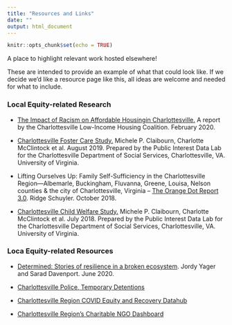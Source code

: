 ```yaml
---
title: "Resources and Links"
date: ""
output: html_document
---
```


```r
knitr::opts_chunk$set(echo = TRUE)
```

A place to highlight relevant work hosted elsewhere!

These are intended to provide an example of what that could look like. If we decide we'd like a resource page like this, all ideas are welcome and needed for what to include.

### Local Equity-related Research

* [The Impact of Racism on Affordable Housingin Charlottesville.](https://www.justice4all.org/wp-content/uploads/2020/03/Housing-Report-FINAL.pdf) A report by the Charlottesville Low-Income Housing Coalition. February 2020. 

* [Charlottesville Foster Care Study.](https://doi.org/10.18130/v3-ztey-hn31) Michele P. Claibourn, Charlotte McClintock et al. August 2019. Prepared by the Public Interest Data Lab for the Charlottesville Department of Social Services, Charlottesville, VA. University of Virginia.

* Lifting Ourselves Up: Family Self-Sufficiency in the Charlottesville Region—Albemarle, Buckingham, Fluvanna, Greene, Louisa, Nelson counties & the city of Charlottesville, Virginia -- [The Orange Dot Report 3.0](https://www.pvcc.edu/sites/www.pvcc.edu/files/media/orange_dot_project_3.0.2018_0.pdf). Ridge Schuyler. October 2018.

* [Charlottesville Child Welfare Study.](https://doi.org/10.18130/v3-1j50-3z57) Michele P. Claibourn, Charlotte McClintock et al. July 2018. Prepared by the Public Interest Data Lab for the Charlottesville Department of Social Services, Charlottesville, VA. University of Virginia.

### Loca Equity-related Resources

* [Determined: Stories of resilience in a broken ecosystem](https://www.cvilletomorrow.org/articles/determined-stories-of-resilience-in-a-broken-ecosystem/). Jordy Yager and Sarad Davenport. June 2020.

* [Charlottesville Police, Temporary Detentions](https://virginiaequitycenter.github.io/cvilleequity_stopandfrisk)

* [Charlottesville Region COVID Equity and Recovery Datahub](https://virginiaequitycenter.github.io/cvilleequity_covid/)

* [Charlottesville Region's Charitable NGO Dashboard](https://commpaslab.shinyapps.io/cville-nonprofits/)